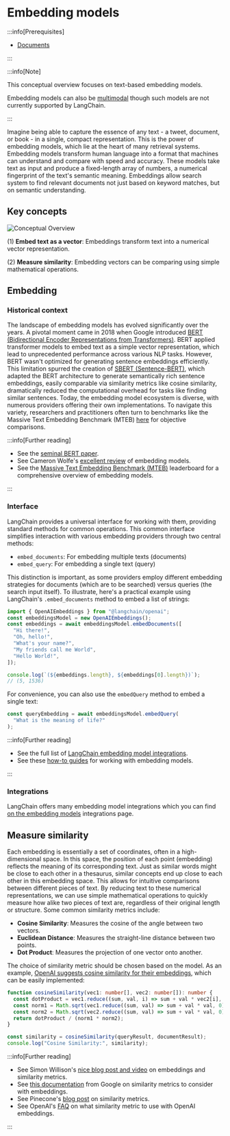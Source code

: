 # Embedding models

<span data-heading-keywords="embedding,embeddings"></span>

:::info[Prerequisites]

- [Documents](https://api.js.langchain.com/classes/_langchain_core.documents.Document.html)

:::

:::info[Note]

This conceptual overview focuses on text-based embedding models.

Embedding models can also be [multimodal](/docs/concepts/multimodality) though such models are not currently supported by LangChain.

:::

Imagine being able to capture the essence of any text - a tweet, document, or book - in a single, compact representation.
This is the power of embedding models, which lie at the heart of many retrieval systems.
Embedding models transform human language into a format that machines can understand and compare with speed and accuracy.
These models take text as input and produce a fixed-length array of numbers, a numerical fingerprint of the text's semantic meaning.
Embeddings allow search system to find relevant documents not just based on keyword matches, but on semantic understanding.

## Key concepts

![Conceptual Overview](/img/embeddings_concept.png)

(1) **Embed text as a vector**: Embeddings transform text into a numerical vector representation.

(2) **Measure similarity**: Embedding vectors can be comparing using simple mathematical operations.

## Embedding

### Historical context

The landscape of embedding models has evolved significantly over the years.
A pivotal moment came in 2018 when Google introduced [BERT (Bidirectional Encoder Representations from Transformers)](https://www.nvidia.com/en-us/glossary/bert/).
BERT applied transformer models to embed text as a simple vector representation, which lead to unprecedented performance across various NLP tasks.
However, BERT wasn't optimized for generating sentence embeddings efficiently.
This limitation spurred the creation of [SBERT (Sentence-BERT)](https://www.sbert.net/examples/training/sts/README.html), which adapted the BERT architecture to generate semantically rich sentence embeddings, easily comparable via similarity metrics like cosine similarity, dramatically reduced the computational overhead for tasks like finding similar sentences.
Today, the embedding model ecosystem is diverse, with numerous providers offering their own implementations.
To navigate this variety, researchers and practitioners often turn to benchmarks like the Massive Text Embedding Benchmark (MTEB) [here](https://huggingface.co/blog/mteb) for objective comparisons.

:::info[Further reading]

- See the [seminal BERT paper](https://arxiv.org/abs/1810.04805).
- See Cameron Wolfe's [excellent review](https://cameronrwolfe.substack.com/p/the-basics-of-ai-powered-vector-search?utm_source=profile&utm_medium=reader2) of embedding models.
- See the [Massive Text Embedding Benchmark (MTEB)](https://huggingface.co/blog/mteb) leaderboard for a comprehensive overview of embedding models.

:::

### Interface

LangChain provides a universal interface for working with them, providing standard methods for common operations.
This common interface simplifies interaction with various embedding providers through two central methods:

- `embed_documents`: For embedding multiple texts (documents)
- `embed_query`: For embedding a single text (query)

This distinction is important, as some providers employ different embedding strategies for documents (which are to be searched) versus queries (the search input itself).
To illustrate, here's a practical example using LangChain's `.embed_documents` method to embed a list of strings:

```typescript
import { OpenAIEmbeddings } from "@langchain/openai";
const embeddingsModel = new OpenAIEmbeddings();
const embeddings = await embeddingsModel.embedDocuments([
  "Hi there!",
  "Oh, hello!",
  "What's your name?",
  "My friends call me World",
  "Hello World!",
]);

console.log(`(${embeddings.length}, ${embeddings[0].length})`);
// (5, 1536)
```

For convenience, you can also use the `embedQuery` method to embed a single text:

```typescript
const queryEmbedding = await embeddingsModel.embedQuery(
  "What is the meaning of life?"
);
```

:::info[Further reading]

- See the full list of [LangChain embedding model integrations](/docs/integrations/text_embedding/).
- See these [how-to guides](/docs/how_to/embed_text) for working with embedding models.

:::

### Integrations

LangChain offers many embedding model integrations which you can find [on the embedding models](/docs/integrations/text_embedding/) integrations page.

## Measure similarity

Each embedding is essentially a set of coordinates, often in a high-dimensional space.
In this space, the position of each point (embedding) reflects the meaning of its corresponding text.
Just as similar words might be close to each other in a thesaurus, similar concepts end up close to each other in this embedding space.
This allows for intuitive comparisons between different pieces of text.
By reducing text to these numerical representations, we can use simple mathematical operations to quickly measure how alike two pieces of text are, regardless of their original length or structure.
Some common similarity metrics include:

- **Cosine Similarity**: Measures the cosine of the angle between two vectors.
- **Euclidean Distance**: Measures the straight-line distance between two points.
- **Dot Product**: Measures the projection of one vector onto another.

The choice of similarity metric should be chosen based on the model.
As an example, [OpenAI suggests cosine similarity for their embeddings](https://platform.openai.com/docs/guides/embeddings/which-distance-function-should-i-use), which can be easily implemented:

```typescript
function cosineSimilarity(vec1: number[], vec2: number[]): number {
  const dotProduct = vec1.reduce((sum, val, i) => sum + val * vec2[i], 0);
  const norm1 = Math.sqrt(vec1.reduce((sum, val) => sum + val * val, 0));
  const norm2 = Math.sqrt(vec2.reduce((sum, val) => sum + val * val, 0));
  return dotProduct / (norm1 * norm2);
}

const similarity = cosineSimilarity(queryResult, documentResult);
console.log("Cosine Similarity:", similarity);
```

:::info[Further reading]

- See Simon Willison's [nice blog post and video](https://simonwillison.net/2023/Oct/23/embeddings/) on embeddings and similarity metrics.
- See [this documentation](https://developers.google.com/machine-learning/clustering/dnn-clustering/supervised-similarity) from Google on similarity metrics to consider with embeddings.
- See Pinecone's [blog post](https://www.pinecone.io/learn/vector-similarity/) on similarity metrics.
- See OpenAI's [FAQ](https://platform.openai.com/docs/guides/embeddings/faq) on what similarity metric to use with OpenAI embeddings.

:::
